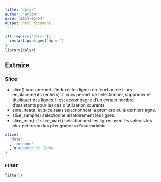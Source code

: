```yaml
---
title: "dplyr"
author: "WyloW"
date: "2024-06-04"
output: html_document
---
```


```r
if(!require("dplyr")) {
  install.packages("dplyr")
}
library(dplyr)
```


## Extraire

### Slice

- slice() vous permet d'indexer les lignes en fonction de leurs emplacements (entiers). Il vous permet de sélectionner, supprimer et dupliquer des lignes. Il est accompagné d'un certain nombre d'assistants pour les cas d'utilisation courants
- slice_head() et slice_tail() sélectionnent la première ou la dernière ligne.
- slice_sample() sélectionne aléatoirement les lignes.
- slice_min() et slice_max() sélectionnent les lignes avec les valeurs les plus petites ou les plus grandes d'une variable.

```r
slice(
  'data'
  , 'colonne'
  , n #nombre de ligne
)
```

### Filter

```r
filter()
```

